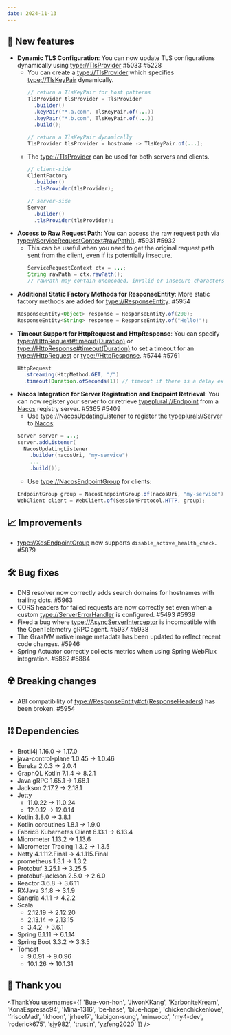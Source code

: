 ```yaml
---
date: 2024-11-13
---
```


## 🌟 New features

- **Dynamic TLS Configuration**: You can now update TLS configurations dynamically using <type://TlsProvider> #5033 #5228
  - You can create a <type://TlsProvider> which specifies <type://TlsKeyPair> dynamically.
    ```java
    // return a TlsKeyPair for host patterns
    TlsProvider tlsProvider = TlsProvider
      .builder()
      .keyPair("*.a.com", TlsKeyPair.of(...))
      .keyPair("*.b.com", TlsKeyPair.of(...))
      .build();

    // return a TlsKeyPair dynamically
    TlsProvider tlsProvider = hostname -> TlsKeyPair.of(...);
    ```
  - The <type://TlsProvider> can be used for both servers and clients.
    ```java
    // client-side
    ClientFactory
      .builder()
      .tlsProvider(tlsProvider);

    // server-side
    Server
      .builder()
      .tlsProvider(tlsProvider);
    ```
- **Access to Raw Request Path**: You can access the raw request path via <type://ServiceRequestContext#rawPath()>. #5931 #5932
  - This can be useful when you need to get the original request path sent from the client, even if its potentially insecure.
    ```java
    ServiceRequestContext ctx = ...;
    String rawPath = ctx.rawPath();
    // rawPath may contain unencoded, invalid or insecure characters.
    ```
- **Additional Static Factory Methods for ResponseEntity**: More static factory methods are added for <type://ResponseEntity>. #5954
  ```java
  ResponseEntity<Object> response = ResponseEntity.of(200);
  ResponseEntity<String> response = ResponseEntity.of("Hello!");
  ```
- **Timeout Support for HttpRequest and HttpResponse**: You can specify <type://HttpRequest#timeout(Duration)> or <type://HttpResponse#timeout(Duration)> to set a timeout
  for an <type://HttpRequest> or <type://HttpResponse>. #5744 #5761
  ```java
  HttpRequest
    .streaming(HttpMethod.GET, "/")
    .timeout(Duration.ofSeconds(1)) // timeout if there is a delay exceeding 1 second between each data chunk
  ```
- **Nacos Integration for Server Registration and Endpoint Retrieval**: You can now register your server to or retrieve <typeplural://Endpoint> from
a [Nacos](https://nacos.io/) registry server. #5365 #5409
  - Use <type://NacosUpdatingListener> to register the <typeplural://Server> to [Nacos](https://nacos.io/):
  ```java
  Server server = ...;
  server.addListener(
    NacosUpdatingListener
      .builder(nacosUri, "my-service")
      ...
      .build());
  ```
  - Use <type://NacosEndpointGroup> for clients:
  ```java
  EndpointGroup group = NacosEndpointGroup.of(nacosUri, "my-service");
  WebClient client = WebClient.of(SessionProtocol.HTTP, group);
  ```

## 📈 Improvements

- <type://XdsEndpointGroup> now supports `disable_active_health_check`. #5879

## 🛠️ Bug fixes

- DNS resolver now correctly adds search domains for hostnames with trailing dots. #5963
- CORS headers for failed requests are now correctly set even when a custom <type://ServerErrorHandler> is configured. #5493 #5939
- Fixed a bug where <type://AsyncServerInterceptor> is incompatible with the OpenTelemetry gRPC agent. #5937 #5938
- The GraalVM native image metadata has been updated to reflect recent code changes. #5946
- Spring Actuator correctly collects metrics when using Spring WebFlux integration. #5882 #5884

## ☢️ Breaking changes

- ABI compatibility of <type://ResponseEntity#of(ResponseHeaders)> has been broken. #5954

## ⛓ Dependencies

- Brotli4j 1.16.0 → 1.17.0
- java-control-plane 1.0.45 → 1.0.46
- Eureka 2.0.3 → 2.0.4
- GraphQL Kotlin 7.1.4 → 8.2.1
- Java gRPC 1.65.1 → 1.68.1
- Jackson 2.17.2 → 2.18.1
- Jetty
  - 11.0.22 → 11.0.24
  - 12.0.12 → 12.0.14
- Kotlin 3.8.0 → 3.8.1
- Kotlin coroutines 1.8.1 → 1.9.0
- Fabric8 Kubernetes Client 6.13.1 → 6.13.4
- Micrometer 1.13.2 → 1.13.6
- Micrometer Tracing 1.3.2 → 1.3.5
- Netty 4.1.112.Final → 4.1.115.Final
- prometheus 1.3.1 → 1.3.2
- Protobuf 3.25.1 → 3.25.5
- protobuf-jackson 2.5.0 → 2.6.0
- Reactor 3.6.8 → 3.6.11
- RXJava 3.1.8 → 3.1.9
- Sangria 4.1.1 → 4.2.2
- Scala
  - 2.12.19 → 2.12.20
  - 2.13.14 → 2.13.15
  - 3.4.2 → 3.6.1
- Spring 6.1.11 → 6.1.14
- Spring Boot 3.3.2 → 3.3.5
- Tomcat
  - 9.0.91 → 9.0.96
  - 10.1.26 → 10.1.31

## 🙇 Thank you

<ThankYou usernames={[
  'Bue-von-hon',
  'JiwonKKang',
  'KarboniteKream',
  'KonaEspresso94',
  'Mina-1316',
  'be-hase',
  'blue-hope',
  'chickenchickenlove',
  'friscoMad',
  'ikhoon',
  'jrhee17',
  'kabigon-sung',
  'minwoox',
  'my4-dev',
  'roderick675',
  'sjy982',
  'trustin',
  'yzfeng2020'
]} />